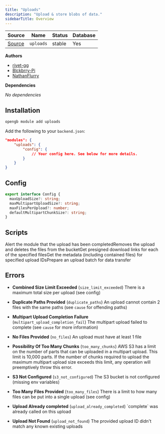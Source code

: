 ```yaml
---
title: "Uploads"
description: "Upload & store blobs of data."
sidebarTitle: Overview
---
```


| Source                                                                           | Name       | Status     | Database     |
| -------------------------------------------------------------------------------- | ---------- | ---------- | ------------ |
| [Source](https://github.com/rivet-gg/opengb-modules/tree/main/modules/uploads) | `uploads` | stable | Yes |

**Authors**

- [rivet-gg](https://github.com/rivet-gg)
- [Blckbrry-Pi](https://github.com/Blckbrry-Pi)
- [NathanFlurry](https://github.com/NathanFlurry)

**Dependencies**

_No dependencies_

## Installation

<Tabs>

<Tab title="CLI">

```sh CLI
opengb module add uploads
```

</Tab>

<Tab title="backend.json">

Add the following to your `backend.json`:

```json backend.json
"modules": {
	"uploads": {
		"config": {
			// Your config here. See below for more details.
		}
	}
}

```
</Tab>

</Tabs>

## Config

		
```typescript
export interface Config {
  maxUploadSize?: string;
  maxMultipartUploadSize?: string;
  maxFilesPerUpload?: number;
  defaultMultipartChunkSize?: string;
}
```


## Scripts

<CardGroup><Card title="Complete Upload" href="/modules/uploads/scripts/complete">Alert the module that the upload has been completed</Card><Card title="Delete Upload" href="/modules/uploads/scripts/delete">Removes the upload and deletes the files from the bucket</Card><Card title="Get File Link" href="/modules/uploads/scripts/get_public_file_urls">Get presigned download links for each of the specified files</Card><Card title="Get Upload Metadata" href="/modules/uploads/scripts/get">Get the metadata (including contained files) for specified upload IDs</Card><Card title="Prepare Upload" href="/modules/uploads/scripts/prepare">Prepare an upload batch for data transfer</Card></CardGroup>

## Errors

- **Combined Size Limit Exceeded** (`size_limit_exceeded`) There is a maximum total size per upload (see config)
- **Duplicate Paths Provided** (`duplicate_paths`) An upload cannot contain 2 files with the same paths (see `cause` for offending paths)
- **Multipart Upload Completion Failure** (`multipart_upload_completion_fail`) The multipart upload failed to complete (see `cause` for more information)
- **No Files Provided** (`no_files`) An upload must have at least 1 file
- **Possibility Of Too Many Chunks** (`too_many_chunks`) AWS S3 has a limit on the number of parts that can be uploaded in a
multipart upload. This limit is 10,000 parts. If the number of chunks
required to upload the maximum multipart upload size exceeds this limit,
any operation will preemptively throw this error.

- **S3 Not Configured** (`s3_not_configured`) The S3 bucket is not configured (missing env variables)
- **Too Many Files Provided** (`too_many_files`) There is a limit to how many files can be put into a single upload (see config)
- **Upload Already completed** (`upload_already_completed`) \`complete\` was already called on this upload
- **Upload Not Found** (`upload_not_found`) The provided upload ID didn't match any known existing uploads
